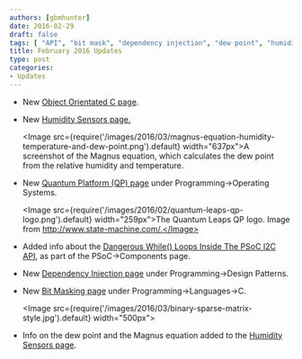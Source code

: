 ```yaml
---
authors: [gbmhunter]
date: 2016-02-29
draft: false
tags: [ "API", "bit mask", "dependency injection", "dew point", "humidity", "I2C", "Magnus", "object-orientated", " C", "PSoC", "QP" ]
title: February 2016 Updates
type: post
categories:
- Updates
---
```


* New [Object Orientated C page](/programming/languages/c/object-orientated-c).

* New [Humidity Sensors page.](/electronics/components/sensors/humidity-sensors)

    <Image src={require('/images/2016/03/magnus-equation-humidity-temperature-and-dew-point.png').default} width="637px">A screenshot of the Magnus equation, which calculates the dew point from the relative humidity and temperature.</Image>

* New [Quantum Platform (QP) page](/programming/operating-systems/quantum-platform-qp) under Programming->Operating Systems.  

    <Image src={require('/images/2016/02/quantum-leaps-qp-logo.png').default} width="259px">The Quantum Leaps QP logo. Image from http://www.state-machine.com/.</Image>

* Added info about the [Dangerous While() Loops Inside The PSoC I2C API](/programming/microcontrollers/psoc/components#dangerous-while-loops), as part of the PSoC->Components page.

* New [Dependency Injection page](/programming/design-patterns/dependency-injection) under Programming->Design Patterns.

* New [Bit Masking page](/programming/languages/c/bit-fields-and-bit-manipulation-masking) under Programming->Languages->C.  

    <Image src={require('/images/2016/03/binary-sparse-matrix-style.jpg').default} width="500px"></Image>

* Info on the dew point and the Magnus equation added to the [Humidity Sensors page](/electronics/components/sensors/humidity-sensors).